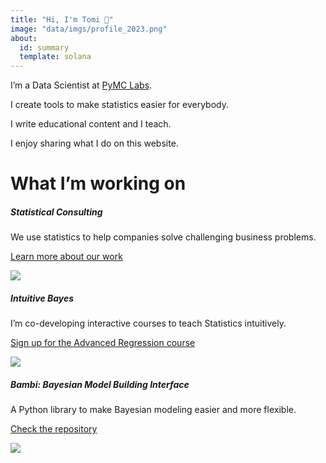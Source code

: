 ```yaml
---
title: "Hi, I'm Tomi 👋"
image: "data/imgs/profile_2023.png"
about:
  id: summary
  template: solana
---
```


:::{#summary}

I'm a Data Scientist at [PyMC Labs](https://www.pymc-labs.io/).

I create tools to make statistics easier for everybody.

I write educational content and I teach.

I enjoy sharing what I do on this website.

:::

# What I'm working on

::: {.grid}

::: {.g-col-12}
<div class="card">
<div class="grid grid-card">
<div class="g-col-12 g-col-sm-10 order-2 order-sm-1 text-center text-sm-start">
<div class="card-body">
<h5 class="card-title">Statistical Consulting</h5>
<p class="card-text">
    We use statistics to help companies solve challenging business problems.
</p>
<p class="no-margin">
<a href="https://pymc-labs.io/" class="stretched-link">
    Learn more about our work
</a>
</p>
</div>
</div>
<div class="g-col-12 g-col-sm-2 order-1 order-sm-2 text-center text-sm-start grid-img">
<p class="no-margin">
<img src="imgs/pymc-labs.png" class="card-img">
</p>
</div>
</div>
</div>
:::

::: {.g-col-12}
<div class="card">
<div class="grid grid-card">
<div class="g-col-12 g-col-sm-10 order-2 order-sm-1 text-center text-sm-start">
<div class="card-body">
<h5 class="card-title">Intuitive Bayes</h5>
<p class="card-text">
    I'm co-developing interactive courses to teach Statistics intuitively.
</p>
<p class="no-margin">
<a href="https://www.intuitivebayes.com/advanced-regression" class="stretched-link">
    Sign up for the Advanced Regression course
</a>
</p>
</div>
</div>
<div class="g-col-12 g-col-sm-2 order-1 order-sm-2 text-center text-sm-start grid-img">
<p class="no-margin">
<img src="imgs/ib.png" class="card-img">
</p>
</div>
</div>
</div>
:::

::: {.g-col-12}
<div class="card">
<div class="grid grid-card">
<div class="g-col-12 g-col-sm-10 order-2 order-sm-1 text-center text-sm-start">
<div class="card-body">
<h5 class="card-title">Bambi: Bayesian Model Building Interface</h5>
<p class="card-text">
    A Python library to make Bayesian modeling easier and more flexible.
</p>
<p class="no-margin">
<a href="https://github.com/bambinos/bambi" class="stretched-link">
    Check the repository
</a>
</p>
</div>
</div>
<div class="g-col-12 g-col-sm-2 order-1 order-sm-2 text-center text-sm-start grid-img">
<p class="no-margin">
<img src="imgs/bambi.png" class="card-img">
</p>
</div>
</div>
</div>
:::

:::

